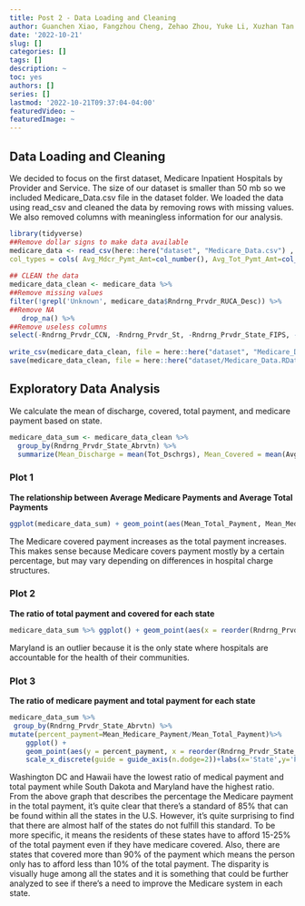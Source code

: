 ```yaml
---
title: Post 2 - Data Loading and Cleaning
author: Guanchen Xiao, Fangzhou Cheng, Zehao Zhou, Yuke Li, Xuzhan Tan
date: '2022-10-21'
slug: []
categories: []
tags: []
description: ~
toc: yes
authors: []
series: []
lastmod: '2022-10-21T09:37:04-04:00'
featuredVideo: ~
featuredImage: ~
---
```


## Data Loading and Cleaning 

We decided to focus on the first dataset, Medicare Inpatient Hospitals by Provider and Service. The size of our dataset is smaller than 50 mb so we included Medicare_Data.csv file in the dataset folder. We loaded the data using read_csv and cleaned the data by removing rows with missing values. We also removed columns with meaningless information for our analysis.

```r
library(tidyverse)
##Remove dollar signs to make data available
medicare_data <- read_csv(here::here("dataset", "Medicare_Data.csv") , 
col_types = cols( Avg_Mdcr_Pymt_Amt=col_number(), Avg_Tot_Pymt_Amt=col_number(), Avg_Submtd_Cvrd_Chrg=col_number()))
 
## CLEAN the data
medicare_data_clean <- medicare_data %>% 
##Remove missing values
filter(!grepl('Unknown', medicare_data$Rndrng_Prvdr_RUCA_Desc)) %>%
##Remove NA 
   drop_na() %>%      
##Remove useless columns
select(-Rndrng_Prvdr_CCN, -Rndrng_Prvdr_St, -Rndrng_Prvdr_State_FIPS, -Rndrng_Prvdr_Zip5, -Rndrng_Prvdr_RUCA_Desc)
 
write_csv(medicare_data_clean, file = here::here("dataset", "Medicare_Data_clean.csv"))
save(medicare_data_clean, file = here::here("dataset/Medicare_Data.RData"))
```

## Exploratory Data Analysis

We calculate the mean of discharge, covered, total payment, and medicare payment based on state.
```r
medicare_data_sum <- medicare_data_clean %>%
  group_by(Rndrng_Prvdr_State_Abrvtn) %>%
  summarize(Mean_Discharge = mean(Tot_Dschrgs), Mean_Covered = mean(Avg_Submtd_Cvrd_Chrg), Mean_Total_Payment = mean(Avg_Tot_Pymt_Amt), Mean_Medicare_Payment = mean(Avg_Mdcr_Pymt_Amt)) 
```
### Plot 1 
__The relationship between Average Medicare Payments and Average Total Payments__
```r
ggplot(medicare_data_sum) + geom_point(aes(Mean_Total_Payment, Mean_Medicare_Payment))
```

The Medicare covered payment increases as the total payment increases. This makes sense because Medicare covers payment mostly by a certain percentage, but may vary depending on differences in hospital charge structures.

### Plot 2 
__The ratio of total payment and covered for each state__
```r
medicare_data_sum %>% ggplot() + geom_point(aes(x = reorder(Rndrng_Prvdr_State_Abrvtn, Mean_Total_Payment/Mean_Covered), y = Mean_Total_Payment/Mean_Covered)) + scale_x_discrete(guide = guide_axis(n.dodge = 2)) + labs(x = "State")
```
Maryland is an outlier because it is the only state where hospitals are accountable for the health of their communities.

### Plot 3
__The ratio of medicare payment and total payment for each state__
```r
medicare_data_sum %>%
 group_by(Rndrng_Prvdr_State_Abrvtn) %>%
mutate(percent_payment=Mean_Medicare_Payment/Mean_Total_Payment)%>%
    ggplot() +
    geom_point(aes(y = percent_payment, x = reorder(Rndrng_Prvdr_State_Abrvtn,percent_payment)))+ 
    scale_x_discrete(guide = guide_axis(n.dodge=2))+labs(x='State',y='Percent of Medicare payment of total payment')
```
Washington DC and Hawaii have the lowest ratio of medical payment and total payment while South Dakota and Maryland have the highest ratio. From the above graph that describes the percentage the Medicare payment in the total payment, it’s quite clear that there’s a standard of 85% that can be found within all the states in the U.S. However, it’s quite surprising to find that there are almost half of the states do not fulfill this standard. To be more specific, it means the residents of these states have to afford 15-25% of the total payment even if they have medicare covered. Also, there are states that covered more than 90% of the payment which means the person only has to afford less than 10% of the total payment. The disparity is visually huge among all the states and it is something that could be further analyzed to see if there’s a need to improve the Medicare system in each state.
